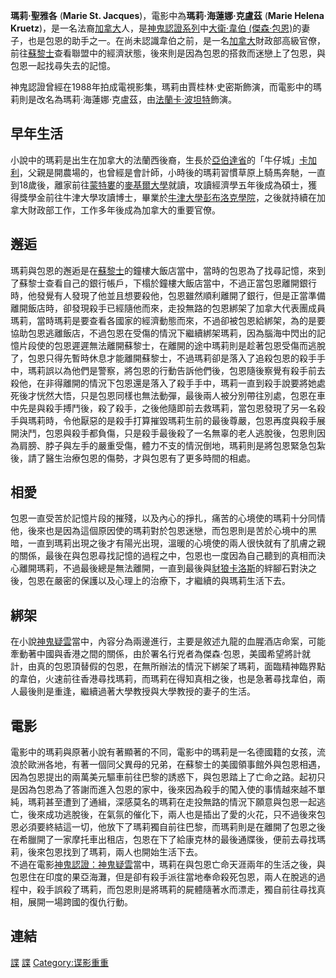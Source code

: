 {{神鬼認證人物角色
| colour     = 	#FF0000
| image      = [[File:Marieparis.jpg|250px]]
| caption    = [[法蘭卡·波坦特|法蘭卡·波坦特]]飾演瑪莉·克盧茲。《[[神鬼認證|神鬼認證]]》
| name       = 瑪莉·聖雅各
| n_first    = 《[[神鬼認證_(小說)|神鬼認證]]》
| loyalty    = [[加拿大|加拿大]][[渥太華|渥太華]]財政部
| status     = 離職
| occupation = [[經濟學家|經濟學家]]
| spouse     = [[傑森·包恩|大衛·韋伯]] (《[[神鬼疑雲|神鬼疑雲]]》後開始)
| children   = 傑米·韋伯、艾利森·韋伯
| relatives  = '''弟弟：'''<br />強尼·聖雅各
| portrayer  = 賈桂林·史密斯、[[法蘭卡·波坦特|法蘭卡·波坦特]]
| creator    = [[勞勃·勒德倫|勞勃·勒德倫]]
| m_first    = 《[[神鬼認證|神鬼認證]]》
| birthname  = 瑪莉·海蓮娜·克盧茲
}}
'''瑪莉·聖雅各''' ('''Marie St. Jacques''')，電影中為'''瑪莉·海蓮娜·克盧茲''' ('''Marie Helena Kruetz''')，是一名法裔[[加拿大|加拿大]]人，是[[神鬼認證系列|神鬼認證系列]]中[[傑森·包恩|大衛·韋伯 (傑森·包恩)]]的妻子，也是包恩的助手之一。在尚未認識韋伯之前，是一名[[加拿大|加拿大]]財政部高級官僚，前往[[蘇黎士|蘇黎士]]查看聯盟中的經濟狀態，後來則是因為包恩的搭救而迷戀上了包恩，與包恩一起找尋失去的記憶。

神鬼認證曾經在1988年拍成電視影集，瑪莉由賈桂林·史密斯飾演，而電影中的瑪莉則是改名為瑪莉·海蓮娜·克盧茲，由[[法蘭卡·波坦特|法蘭卡·波坦特]]飾演。

== 早年生活 ==
小說中的瑪莉是出生在加拿大的法蘭西後裔，生長於[[亞伯達省|亞伯達省]]的「牛仔城」[[卡加利|卡加利]]，父親是開農場的，也曾經是會計師，小時後的瑪莉習慣草原上騎馬奔馳，一直到18歲後，離家前往[[蒙特婁|蒙特婁]]的[[麥吉爾大學|麥基爾大學]]就讀，攻讀經濟學五年後成為碩士，獲得獎學金前往牛津大學攻讀博士，畢業於[[牛津大學|牛津大學]][[彭布洛克學院|彭布洛克學院]]，之後就持續在加拿大財政部工作，工作多年後成為加拿大的重要官僚。

== 邂逅 ==
瑪莉與包恩的邂逅是在[[蘇黎士|蘇黎士]]的鐘樓大飯店當中，當時的包恩為了找尋記憶，來到了蘇黎士查看自己的銀行帳戶，下榻於鐘樓大飯店當中，不過正當包恩離開銀行時，他發覺有人發現了他並且想要殺他，包恩雖然順利離開了銀行，但是正當準備離開飯店時，卻發現殺手已經隨他而來，走投無路的包恩綁架了加拿大代表團成員瑪莉，當時瑪莉是要查看各國家的經濟動態而來，不過卻被包恩給綁架，為的是要協助包恩逃離飯店，不過包恩在受傷的情況下繼續綁架瑪莉，因為腦海中閃出的記憶片段使的包恩遲遲無法離開蘇黎士，在離開的途中瑪莉則是趁著包恩受傷而逃脫了，包恩只得先暫時休息才能離開蘇黎士，不過瑪莉卻是落入了追殺包恩的殺手手中，瑪莉誤以為他們是警察，將包恩的行動告訴他們後，包恩隨後察覺有殺手前去殺他，在非得離開的情況下包恩還是落入了殺手手中，瑪莉一直到殺手說要將她處死後才恍然大悟，只是包恩同樣也無法動彈，最後兩人被分別帶往別處，包恩在車中先是與殺手搏鬥後，殺了殺手，之後他隨即前去救瑪莉，當包恩發現了另一名殺手與瑪莉時，令他厭惡的是殺手打算摧毀瑪莉生前的最後尊嚴，包恩再度與殺手展開決鬥，包恩與殺手都負傷，只是殺手最後殺了一名無辜的老人逃脫後，包恩則因為肩膀、脖子與左手的嚴重受傷，體力不支的情況倒地，瑪莉則是將包恩緊急包紮後，請了醫生治療包恩的傷勢，才與包恩有了更多時間的相處。

== 相愛 ==
包恩一直受苦於記憶片段的摧殘，以及內心的掙扎，痛苦的心境使的瑪莉十分同情他，後來也是因為這個原因使的瑪莉對於包恩迷戀，而包恩則是苦於心境中的黑暗，一直到瑪莉出現之後才有陽光出現，溫暖的心境使的兩人很快就有了肌膚之親的關係，最後在與包恩尋找記憶的過程之中，包恩也一度因為自己聽到的真相而決心離開瑪莉，不過最後總是無法離開，一直到最後與[[豺狼卡洛斯|豺狼卡洛斯]]的絆腳石對決之後，包恩在嚴密的保護以及心理上的治療下，才繼續的與瑪莉生活下去。
== 綁架 ==
在小說[[神鬼疑雲|神鬼疑雲]]當中，內容分為兩邊進行，主要是敘述九龍的血腥酒店命案，可能牽動著中國與香港之間的關係，由於署名行兇者為傑森·包恩，美國希望將計就計，由真的包恩頂替假的包恩，在無所辦法的情況下綁架了瑪莉，面臨精神臨界點的韋伯，火速前往香港尋找瑪莉，而瑪莉在得知真相之後，也是急著尋找韋伯，兩人最後則是重逢，繼續過著大學教授與大學教授的妻子的生活。
== 電影 ==
電影中的瑪莉與原著小說有著顯著的不同，電影中的瑪莉是一名德國籍的女孩，流浪於歐洲各地，有著一個同父異母的兄弟，在蘇黎士的美國領事館外與包恩相遇，因為包恩提出的兩萬美元驅車前往巴黎的誘惑下，與包恩踏上了亡命之路。起初只是因為包恩為了答謝而進入包恩的家中，後來因為殺手的闖入使的事情越來越不單純，瑪莉甚至遭到了通緝，深感莫名的瑪莉在走投無路的情況下願意與包恩一起逃亡，後來成功逃脫後，在氣氛的催化下，兩人也是插出了愛的火花，只不過後來包恩必須要終結這一切，他放下了瑪莉獨自前往巴黎，而瑪莉則是在離開了包恩之後在希臘開了一家摩托車出租店，包恩在下了給康克林的最後通牒後，便前去尋找瑪莉，後來包恩找到了瑪莉，兩人也開始生活下去。<br />不過在電影[[神鬼認證：神鬼疑雲|神鬼認證：神鬼疑雲]]當中，瑪莉在與包恩亡命天涯兩年的生活之後，與包恩住在印度的果亞海灘，但是卻有殺手派往當地奉命殺死包恩，兩人在脫逃的過程中，殺手誤殺了瑪莉，而包恩則是將瑪莉的屍體隨著水而漂走，獨自前往尋找真相，展開一場跨國的復仇行動。

== 連結 ==
{{傑森·包恩系列}}
[[Category:電影角色|諜]]
[[Category:文学角色|諜]]
[[Category:谍影重重|Category:谍影重重]]